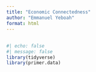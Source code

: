 ```yaml
---
title: "Economic Connectedness"
author: "Emmanuel Yeboah"
format: html
---
```


## 

```r
#| echo: false
#| message: false 
library(tidyverse)
library(primer.data)
```

```r

```
